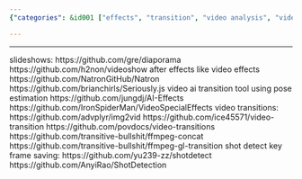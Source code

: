 ```yaml
---
{"categories": &id001 ["effects", "transition", "video analysis", "video effects", "video transition", "video understanding"], "category": "Video Editing", "date": "2022-07-10 16:08:15", "description": "This article highlights discussions on resources for creating video effects, transitions, and shot detection tools, including slideshow creators and AI-powered software.", "tags": *id001, "title": "Video Effects Transitions"}

---
```


------
slideshows:
https://github.com/gre/diaporama
https://github.com/h2non/videoshow
after effects like video effects
https://github.com/NatronGitHub/Natron
https://github.com/brianchirls/Seriously.js
video ai transition tool using pose estimation
https://github.com/jungdj/AI-Effects
https://github.com/IronSpiderMan/VideoSpecialEffects
video transitions:
https://github.com/advplyr/img2vid
https://github.com/ice45571/video-transition
https://github.com/povdocs/video-transitions
https://github.com/transitive-bullshit/ffmpeg-concat
https://github.com/transitive-bullshit/ffmpeg-gl-transition
shot detect key frame saving:
https://github.com/yu239-zz/shotdetect
https://github.com/AnyiRao/ShotDetection
